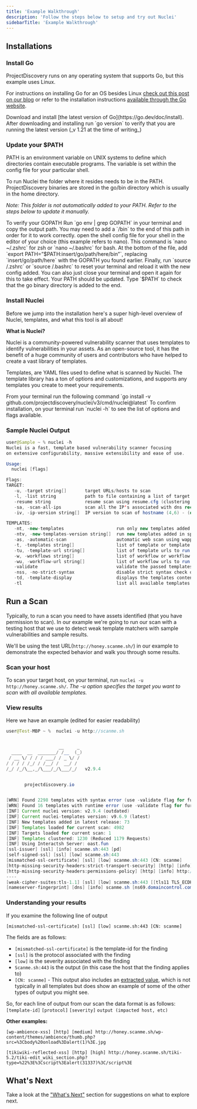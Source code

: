 ```yaml
---
title: 'Example Walkthrough'
description: 'Follow the steps below to setup and try out Nuclei'
sidebarTitle: 'Example Walkthrough'
---
```


## Installations

### Install Go

ProjectDiscovery runs on any operating system that supports Go, but this example uses Linux. 

For instructions on installing Go for an OS besides Linux [check out this post on our blog](https://blog.projectdiscovery.io/getting-started-with-projectdiscovery-in-linux-and-windows/) 
or refer to the installation instructions [available through the Go website](https://go.dev/doc/install).

<Steps>
  <Step title="Get the latest version">
  Download and install [the latest version of Go](https://go.dev/doc/install).
  </Step> 
  <Step title="Verify the version">
  After downloading and installing run `go version` to verify that you are running the latest version (_v 1.21 at the time of writing_) 
  </Step>
</Steps>

### Update your $PATH

PATH is an environment variable on UNIX systems to define which directories contain executable programs. 
The variable is set within the config file for your particular shell.

To run Nuclei the folder where it resides needs to be in the PATH. ProjectDiscovery binaries are stored in the go/bin directory which is usually in the home directory. 

_Note: This folder is not automatically added to your PATH. Refer to the steps below to update it manually._

<Steps>
  <Step title="Verify your GOPATH">
    To verify your GOPATH Run `go env | grep GOPATH` in your terminal and copy the output path. 
    You may need to add a `/bin` to the end of this path in order for it to work correctly. 
  </Step>
  <Step title="Open your shell config file">
    open the shell config file for your shell in the editor of your choice (this example refers to nano). This command is `nano ~/.zshrc` for zsh or `nano ~/.bashrc` for bash. 
    At the bottom of the file, add `export PATH=”$PATH:insert/go/path/here/bin”`, replacing `insert/go/path/here` with the GOPATH you found earlier.
  </Step>
  <Step title="Reset your terminal">
    Finally, run `source /.zshrc` or `source /.bashrc` to reset your terminal and reload it with the new config added. 
    You can also just close your terminal and open it again for this to take effect.
  </Step>
  <Step title="Verify your updated PATH">
    Your PATH should be updated. 
    Type `$PATH` to check that the go binary directory is added to the end.
  </Step>
</Steps>

### Install Nuclei

Before we jump into the installation here's a super high-level overview of Nuclei, templates, and what this tool is all about!

**What is Nuclei?**

Nuclei is a community-powered vulnerability scanner that uses templates to identify vulnerabilities in your assets. 
As an open-source tool, it has the benefit of a huge community of users and contributors who have helped to create a vast library of templates. 

Templates, are YAML files used to define what is scanned by Nuclei. The template library has a ton of options and customizations, and supports any templates you create to meet your requirements.

<Steps>
  <Step title="Install Nuclei with Go">
    From your terminal run the following command `go install -v github.com/projectdiscovery/nuclei/v3/cmd/nuclei@latest`
  </Step>
  <Step title="Confirm installation">
    To confirm installation, on your terminal  run `nuclei -h` to see the list of options and flags available.
  </Step>
</Steps>

### Sample Nuclei Output

```java
user@Sample ~ % nuclei -h
Nuclei is a fast, template based vulnerability scanner focusing
on extensive configurability, massive extensibility and ease of use.

Usage:
  nuclei [flags]

Flags:
TARGET:
   -u, -target string[]       target URLs/hosts to scan
   -l, -list string           path to file containing a list of target URLs/hosts to scan (one per line)
   -resume string             resume scan using resume.cfg (clustering will be disabled)
   -sa, -scan-all-ips         scan all the IP's associated with dns record
   -iv, -ip-version string[]  IP version to scan of hostname (4,6) - (default 4)

TEMPLATES:
   -nt, -new-templates                    run only new templates added in latest nuclei-templates release
   -ntv, -new-templates-version string[]  run new templates added in specific version
   -as, -automatic-scan                   automatic web scan using wappalyzer technology detection to tags mapping
   -t, -templates string[]                list of template or template directory to run (comma-separated, file)
   -tu, -template-url string[]            list of template urls to run (comma-separated, file)
   -w, -workflows string[]                list of workflow or workflow directory to run (comma-separated, file)
   -wu, -workflow-url string[]            list of workflow urls to run (comma-separated, file)
   -validate                              validate the passed templates to nuclei
   -nss, -no-strict-syntax                disable strict syntax check on templates
   -td, -template-display                 displays the templates content
   -tl                                    list all available templates
   ```

## Run a Scan

Typically, to run a scan you need to have assets identified (that you have permission to scan). 
In our example we're going to run our scan with a testing host that we use to detect weak template matchers with sample vulnerabilities and sample results. 

We'll be using the test URL(`http://honey.scanme.sh/`) in our example to demonstrate the expected behavior and walk you through some results. 

### Scan your host
To scan your target host, on your terminal, run `nuclei -u http://honey.scanme.sh/`. 
_The -u option specifies the target you want to scan with all available templates._ 

### View results
Here we have an example (edited for easier readability) 

```java
user@Test-MBP ~ %  nuclei -u http://scanme.sh


                    __     _
  ____  __  _______/ /__  (_)
 / __ \/ / / / ___/ / _ \/ /
/ / / / /_/ / /__/ /  __/ /
/_/ /_/\__,_/\___/_/\___/_/   v2.9.4


       projectdiscovery.io


[WRN] Found 2298 templates with syntax error (use -validate flag for further examination)
[WRN] Found 16 templates with runtime error (use -validate flag for further examination)
[INF] Current nuclei version: v2.9.4 (outdated)
[INF] Current nuclei-templates version: v9.6.9 (latest)
[INF] New templates added in latest release: 73
[INF] Templates loaded for current scan: 4982
[INF] Targets loaded for current scan: 1
[INF] Templates clustered: 1230 (Reduced 1179 Requests)
[INF] Using Interactsh Server: oast.fun
[ssl-issuer] [ssl] [info] scanme.sh:443 [pd]
[self-signed-ssl] [ssl] [low] scanme.sh:443
[mismatched-ssl-certificate] [ssl] [low] scanme.sh:443 [CN: scanme]
[http-missing-security-headers:strict-transport-security] [http] [info] http://scanme.sh
[http-missing-security-headers:permissions-policy] [http] [info] http://scanme.sh
----
[weak-cipher-suites:tls-1.1] [ssl] [low] scanme.sh:443 [[tls11 TLS_ECDHE_ECDSA_WITH_AES_128_CBC_SHA]]
[nameserver-fingerprint] [dns] [info] scanme.sh [ns69.domaincontrol.com.,ns70.domaincontrol.com.]
```
### Understanding your results

If you examine the following line of output

`[mismatched-ssl-certificate] [ssl] [low] scanme.sh:443 [CN: scanme]`

The fields are as follows:
 - `[mismatched-ssl-certificate]` is the template-id for the finding
 - `[ssl]` is the protocol associated with the finding
 - `[low]` is the severity associated with the finding
 - `Scanme.sh:443` is the output (in this case the host that the finding applies to)
 - `[CN: scanme]` - This output also includes an [extracted value](https://docs.projectdiscovery.io/templates/reference/extractors), which is not typically in all templates but does show an example of some of the other types of output you might see. 


So, for each line of output from our scan the data format is as follows:
`[template-id]` `[protocol]` `[severity]` `output (impacted host, etc)`


**Other examples:** 
```
[wp-ambience-xss] [http] [medium] http://honey.scanme.sh/wp-content/themes/ambience/thumb.php?src=%3Cbody%20onload%3Dalert(1)%3E.jpg
```
```
[tikiwiki-reflected-xss] [http] [high] http://honey.scanme.sh/tiki-5.2/tiki-edit_wiki_section.php?type=%22%3E%3Cscript%3Ealert(31337)%3C/script%3E
```

## What's Next

Take a look at the ["What's Next"](/getstarted-nextsteps) section for suggestions on what to explore next.